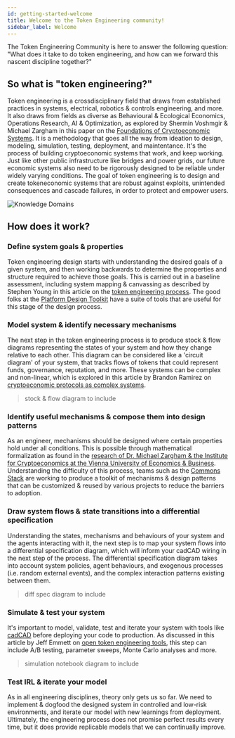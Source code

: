 ```yaml
---
id: getting-started-welcome
title: Welcome to the Token Engineering community!
sidebar_label: Welcome
---
```


The Token Engineering Community is here to answer the following question: "What does it take to do token engineering, and how can we forward this nascent discipline together?" 

## So what is "token engineering?"

Token engineering is a crossdisciplinary field that draws from established practices in systems, electrical, robotics & controls engineering, and more. It also draws from fields as diverse as Behavioural & Ecological Economics, Operations Research, AI & Optimization, as explored by Shermin Voshmgir & Michael Zargham in this paper on the [Foundations of Cryptoeconomic Systems](https://epub.wu.ac.at/7309/8/Foundations%20of%20Cryptoeconomic%20Systems.pdf). It is a methodology that goes all the way from ideation to design, modeling, simulation, testing, deployment, and maintentance. It's the process of building cryptoeconomic systems that work, and keep working. Just like other public infrastructure like bridges and power grids, our future economic systems also need to be rigorously designed to be reliable under widely varying conditions. The goal of token engineering is to design and create tokeneconomic systems that are robust against exploits, unintended consequences and cascade failures, in order to protect and empower users. 

![Knowledge Domains](https://user-images.githubusercontent.com/14944510/81488973-ca9f0d80-92a2-11ea-8d12-869382001b50.png)

## How does it work?

### Define system goals & properties

Token engineering design starts with understanding the desired goals of a given system, and then working backwards to determine the properties and structure required to achieve those goals. This is carried out in a baseline assessment, including system mapping & canvassing as described by Stephen Young in this article on the [token engineering process](https://medium.com/@stephen_yo/a-token-engineering-process-16687f3b9a74). The good folks at the [Platform Design Toolkit](https://platformdesigntoolkit.com/) have a suite of tools that are useful for this stage of the design process.

### Model system & identify necessary mechanisms 

The next step in the token engineering process is to produce stock & flow diagrams representing the states of your system and how they change relative to each other. This diagram can be considered like a 'circuit diagram' of your system, that tracks flows of tokens that could represent funds, governance, reputation, and more. These systems can be complex and non-linear, which is explored in this article by Brandon Ramirez on [cryptoeconomic protocols as complex systems](https://thegraph.com/blog/modeling-cryptoeconomic-protocols-as-complex-systems-part-1).

> stock & flow diagram to include

### Identify useful mechanisms & compose them into design patterns

As an engineer, mechanisms should be designed where certain properties hold under all conditions. This is possible through mathematical formalization as found in the [research of Dr. Michael Zargham & the Institute for Cryptoeconomics at the Vienna University of Economics & Business](https://epub.wu.ac.at/7381/1/zargham_shorish_paruch.pdf).  Understanding the difficulty of this process, teams such as the [Commons Stack](https://www.commonsstack.org) are working to produce a toolkit of mechanisms & design patterns that can be customized & reused by various projects to reduce the barriers to adoption.

### Draw system flows & state transitions into a differential specification
Understanding the states, mechanisms and behaviours of your system and the agents interacting with it, the next step is to map your system flows into a differential specification diagram, which will inform your cadCAD wiring in the next step of the process. The differential specification diagram takes into account system policies, agent behaviours, and exogenous processes (i.e. random external events), and the complex interaction patterns existing between them.

> diff spec diagram to include

### Simulate & test your system

It's important to model, validate, test and iterate your system with tools like [cadCAD](https://www.cadCAD.org) before deploying your code to production. As discussed in this article by Jeff Emmett on [open token engineering tools](https://medium.com/commonsstack/establishing-open-token-engineering-tools-standards-9584b40dfe30), this step can include A/B testing, parameter sweeps, Monte Carlo analyses and more.

> simulation notebook diagram to include

### Test IRL & iterate your model

As in all engineering disciplines, theory only gets us so far. We need to implement & dogfood the designed system in controlled and low-risk environments, and iterate our model with new learnings from deployment. Ultimately, the engineering process does not promise perfect results every time, but it does provide replicable models that we can continually improve.

